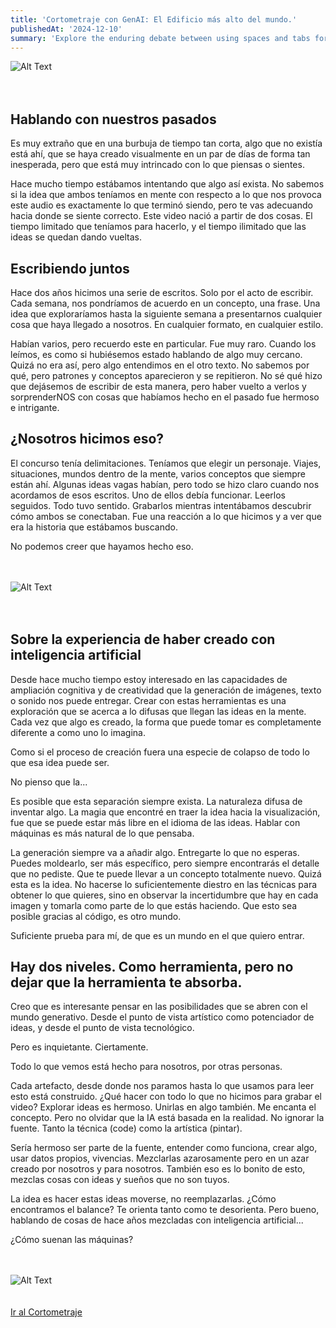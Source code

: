 ```yaml
---
title: 'Cortometraje con GenAI: El Edificio más alto del mundo.'
publishedAt: '2024-12-10'
summary: 'Explore the enduring debate between using spaces and tabs for code indentation, and why this choice matters more than you might think.'
---
```


<div className="full-bleed">
<img
  src="/images/edificio/artifices.png"
  alt="Alt Text"
  style={{ width: '98%', height: 'auto' }}
/>
</div>

<br />
<br />

## Hablando con nuestros pasados

Es muy extraño que en una burbuja de tiempo tan corta, algo que no existía está ahí, que se haya creado visualmente en un par de días de forma tan inesperada, pero que está muy intrincado con lo que piensas o sientes.

Hace mucho tiempo estábamos intentando que algo así exista. No sabemos si la idea que ambos teníamos en mente con respecto a lo que nos provoca este audio es exactamente lo que terminó siendo, pero te vas adecuando hacia donde se siente correcto. Este video nació a partir de dos cosas. El tiempo limitado que teníamos para hacerlo, y el tiempo ilimitado que las ideas se quedan dando vueltas.

## Escribiendo juntos

Hace dos años hicimos una serie de escritos. Solo por el acto de escribir. Cada semana, nos pondríamos de acuerdo en un concepto, una frase. Una idea que exploraríamos hasta la siguiente semana a presentarnos cualquier cosa que haya llegado a nosotros. En cualquier formato, en cualquier estilo.

Habían varios, pero recuerdo este en particular. Fue muy raro. Cuando los leímos, es como si hubiésemos estado hablando de algo muy cercano. Quizá no era así, pero algo entendimos en el otro texto. No sabemos por qué, pero patrones y conceptos aparecieron y se repitieron. No sé qué hizo que dejásemos de escribir de esta manera, pero haber vuelto a verlos y sorprenderNOS con cosas que habíamos hecho en el pasado fue hermoso e intrigante.

## ¿Nosotros hicimos eso?

El concurso tenía delimitaciones. Teníamos que elegir un personaje. Viajes, situaciones, mundos dentro de la mente, varios conceptos que siempre están ahí. Algunas ideas vagas habían, pero todo se hizo claro cuando nos acordamos de esos escritos. Uno de ellos debía funcionar. Leerlos seguidos. Todo tuvo sentido. Grabarlos mientras intentábamos descubrir cómo ambos se conectaban. Fue una reacción a lo que hicimos y a ver que era la historia que estábamos buscando.

No podemos creer que hayamos hecho eso.


<br />
<br />

<div className="full-bleed">
<img
  src="/images/edificio/edificio1.png"
  alt="Alt Text"
  style={{ width: '100%', height: 'auto' }}
/>
</div>

<br />
<br />

## Sobre la experiencia de haber creado con inteligencia artificial

Desde hace mucho tiempo estoy interesado en las capacidades de ampliación cognitiva y de creatividad que la generación de imágenes, texto o sonido nos puede entregar. Crear con estas herramientas es una exploración que se acerca a lo difusas que llegan las ideas en la mente. Cada vez que algo es creado, la forma que puede tomar es completamente diferente a como uno lo imagina. 

Como si el proceso de creación fuera una especie de colapso de todo lo que esa idea puede ser.

No pienso que la...


Es posible que esta separación siempre exista. La naturaleza difusa de inventar algo.
La magia que encontré en traer la idea hacia la visualización, fue que se puede estar más libre en el idioma de las ideas. Hablar con máquinas es más natural de lo que pensaba.

La generación siempre va a añadir algo. Entregarte lo que no esperas. Puedes moldearlo, ser más específico, pero siempre encontrarás el detalle que no pediste. Que te puede llevar a un concepto totalmente nuevo. Quizá esta es la idea. No hacerse lo suficientemente diestro en las técnicas para obtener lo que quieres, sino en observar la incertidumbre que hay en cada imagen y tomarla como parte de lo que estás haciendo. Que esto sea posible gracias al código, es otro mundo. 

Suficiente prueba para mí, de que es un mundo en el que quiero entrar.


## Hay dos niveles. Como herramienta, pero no dejar que la herramienta te absorba.

Creo que es interesante pensar en las posibilidades que se abren con el mundo generativo. Desde el punto de vista artístico como potenciador de ideas, y desde el punto de vista tecnológico.

Pero es inquietante. Ciertamente.

Todo lo que vemos está hecho para nosotros, por otras personas. 

Cada artefacto, desde donde nos paramos hasta lo que usamos para leer esto está construido. ¿Qué hacer con todo lo que no hicimos para grabar el video? Explorar ideas es hermoso. Unirlas en algo también. Me encanta el concepto. Pero no olvidar que la IA está basada en la realidad. No ignorar la fuente. Tanto la técnica (code) como la artística (pintar).

Sería hermoso ser  parte de la fuente, entender como funciona, crear algo, usar datos propios, vivencias. Mezclarlas azarosamente pero en un azar creado por nosotros y para nosotros. También eso es lo bonito de esto, mezclas cosas con ideas y sueños que no son tuyos.

La idea es hacer estas ideas moverse, no reemplazarlas. ¿Cómo encontramos el balance? Te orienta tanto como te desorienta. Pero bueno, hablando de cosas de hace años mezcladas con inteligencia artificial...

¿Cómo suenan las máquinas?

<br />
<br />

<div className="full-bleed">
<img
  src="/images/edificio/playa.png"
  alt="Alt Text"
  style={{ width: '100%', height: 'auto' }}
/>
</div>

<br />
<br />


<a className="dark:text-orange-600" href="https://www.nicosquiroz.com/#/short/">
Ir al Cortometraje
</a>
